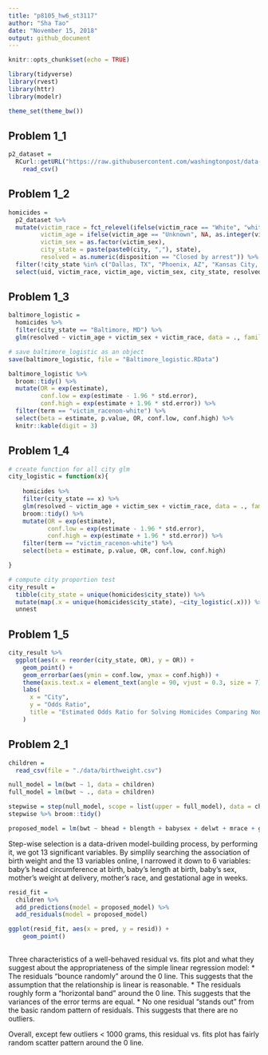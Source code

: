 ```yaml
---
title: "p8105_hw6_st3117"
author: "Sha Tao"
date: "November 15, 2018"
output: github_document
---
```


```r
knitr::opts_chunk$set(echo = TRUE)

library(tidyverse)
library(rvest)
library(httr)
library(modelr)

theme_set(theme_bw())

```

## Problem 1_1

```r

p2_dataset = 
  RCurl::getURL("https://raw.githubusercontent.com/washingtonpost/data-homicides/master/homicide-data.csv") %>%
    read_csv()

```

## Problem 1_2

```r

homicides =
  p2_dataset %>% 
  mutate(victim_race = fct_relevel(ifelse(victim_race == "White", "white", "non-white"), "white"),
         victim_age = ifelse(victim_age == "Unknown", NA, as.integer(victim_age)),
         victim_sex = as.factor(victim_sex),
         city_state = paste(paste0(city, ","), state),
         resolved = as.numeric(disposition == "Closed by arrest")) %>% 
  filter(!city_state %in% c("Dallas, TX", "Phoenix, AZ", "Kansas City, MO", "Tulsa, AL")) %>% 
  select(uid, victim_race, victim_age, victim_sex, city_state, resolved)


```

## Problem 1_3
```r

baltimore_logistic = 
  homicides %>%
  filter(city_state == "Baltimore, MD") %>% 
  glm(resolved ~ victim_age + victim_sex + victim_race, data = ., family = binomial()) 

# save baltimore_logistic as an object
save(baltimore_logistic, file = "Baltimore_logistic.RData")

baltimore_logistic %>% 
  broom::tidy() %>% 
  mutate(OR = exp(estimate),
         conf.low = exp(estimate - 1.96 * std.error),
         conf.high = exp(estimate + 1.96 * std.error)) %>% 
  filter(term == "victim_racenon-white") %>% 
  select(beta = estimate, p.value, OR, conf.low, conf.high) %>% 
  knitr::kable(digit = 3)

```

## Problem 1_4

```r

# create function for all city glm
city_logistic = function(x){
  
    homicides %>% 
    filter(city_state == x) %>% 
    glm(resolved ~ victim_age + victim_sex + victim_race, data = ., family = binomial())  %>% 
    broom::tidy() %>% 
    mutate(OR = exp(estimate),
           conf.low = exp(estimate - 1.96 * std.error),
           conf.high = exp(estimate + 1.96 * std.error)) %>% 
    filter(term == "victim_racenon-white") %>% 
    select(beta = estimate, p.value, OR, conf.low, conf.high)

}

# compute city proportion test
city_result = 
  tibble(city_state = unique(homicides$city_state)) %>% 
  mutate(map(.x = unique(homicides$city_state), ~city_logistic(.x))) %>% 
  unnest


```

## Problem 1_5
```r

city_result %>% 
  ggplot(aes(x = reorder(city_state, OR), y = OR)) +
    geom_point() +
    geom_errorbar(aes(ymin = conf.low, ymax = conf.high)) +
    theme(axis.text.x = element_text(angle = 90, vjust = 0.3, size = 7)) +
    labs(
      x = "City",
      y = "Odds Ratio",
      title = "Estimated Odds Ratio for Solving Homicides Comparing Non-white Victims to White Victims"
    )

```

## Problem 2_1

```r

children = 
  read_csv(file = "./data/birthweight.csv")

```

```r

null_model = lm(bwt ~ 1, data = children)
full_model = lm(bwt ~ ., data = children)

stepwise = step(null_model, scope = list(upper = full_model), data = children, direction = "both")
stepwise %>% broom::tidy()

proposed_model = lm(bwt ~ bhead + blength + babysex + delwt + mrace + gaweeks, data = children)

```

Step-wise selection is a data-driven model-building process, by performing it, we got 13 significant variables.
By simplily searching the association of birth weight and the 13 variables online, I narrowed it down to 6 variables: baby’s head circumference at birth, baby’s length at birth, baby’s sex, mother’s weight at delivery, mother’s race, and gestational age in weeks.

```r

resid_fit = 
  children %>% 
  add_predictions(model = proposed_model) %>% 
  add_residuals(model = proposed_model)

ggplot(resid_fit, aes(x = pred, y = resid)) +
    geom_point()
  
```

Three characteristics of a well-behaved residual vs. fits plot and what they suggest about the appropriateness of the simple linear regression model:
* The residuals "bounce randomly" around the 0 line. This suggests that the assumption that the relationship is linear is reasonable.
* The residuals roughly form a "horizontal band" around the 0 line. This suggests that the variances of the error terms are equal.
* No one residual "stands out" from the basic random pattern of residuals. This suggests that there are no outliers.

Overall, except few outliers < 1000 grams, this residual vs. fits plot has fairly random scatter pattern around the 0 line.

```r

```




